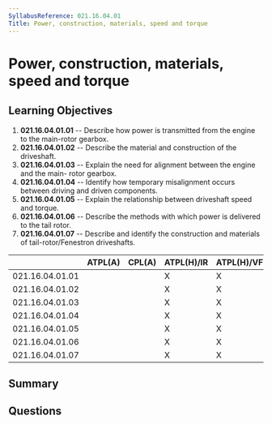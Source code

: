```yaml
---
SyllabusReference: 021.16.04.01
Title: Power, construction, materials, speed and torque
---
```


# Power, construction, materials, speed and torque

## Learning Objectives

1. **021.16.04.01.01** -- Describe how power is transmitted from the engine to
   the main-rotor gearbox.
2. **021.16.04.01.02** -- Describe the material and construction of the
   driveshaft.
3. **021.16.04.01.03** -- Explain the need for alignment between the engine and
   the main- rotor gearbox.
4. **021.16.04.01.04** -- Identify how temporary misalignment occurs between
   driving and driven components.
5. **021.16.04.01.05** -- Explain the relationship between driveshaft speed and
   torque.
6. **021.16.04.01.06** -- Describe the methods with which power is delivered to
   the tail rotor.
7. **021.16.04.01.07** -- Describe and identify the construction and materials
   of tail-rotor/Fenestron driveshafts.

|                 | ATPL(A) | CPL(A) | ATPL(H)/IR | ATPL(H)/VFR | CPL(H) | IR  | CBIR(A) |
| --------------- | ------- | ------ | ---------- | ----------- | ------ | --- | ------- |
| 021.16.04.01.01 |         |        | X          | X           | X      |     |         |
| 021.16.04.01.02 |         |        | X          | X           | X      |     |         |
| 021.16.04.01.03 |         |        | X          | X           | X      |     |         |
| 021.16.04.01.04 |         |        | X          | X           | X      |     |         |
| 021.16.04.01.05 |         |        | X          | X           | X      |     |         |
| 021.16.04.01.06 |         |        | X          | X           | X      |     |         |
| 021.16.04.01.07 |         |        | X          | X           | X      |     |         |

## Summary

## Questions
